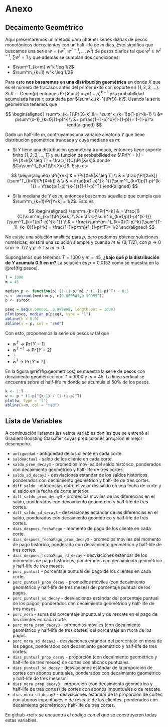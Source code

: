 <!-- # Methods -->

<!-- We describe our methods in this chapter. -->

# Anexo

## Decaimento Geométrico{#decaimiento}

Aquí presentaremos un método para obtener series diarias de pesos monotónicos decrecientes con un half-life de $m$ días. Esto significa que buscamos una serie $w = (w^T, w^{T-1}, \dots, w^1)$ de pesos diarios tal que $w^t \geq w^{t-1}$, $\sum w^t = 1$ y que además se cumplan dos condiciones:

* $\sum^T_{k=m} w^k \leq 1/2$ 
* $\sum^m_{k=1} w^k \leq 1/2$

Para esto **nos basaremos en una distribución geométrica** en donde $X$ que es el número de fracasos antes del primer éxito con soporte en $\{1, 2, 3, \ldots\}$. Si $X\sim\text{Geom}(p)$ entonces $\Pr[X = k] = p(1-p)^{k-1}$ y la probabilidad acumulada hasta $x$ está dada por $\sum^x_{k=1}\Pr[X=k]$. Usando la serie geométrica tenemos que

$$
\begin{aligned}
\sum^x_{k=1}\Pr[X=k] & =
\sum^x_{k=1}p(1-p)^{k-1} \\
 &= p\sum^{x-1}_{k=0}(1-p)^k \\
 &= p\frac{1-(1-p)^x}{1-(1-p)}=
1-(1-p)^x
\end{aligned}
$$

Dado un half-life $m$, contruyamos una variable aleatoria $Y$ que tiene distribución geométrica truncada y cuya mediana es $m$: 

* Si $Y$ tiene una distribución geométrica truncada, entonces tiene soporte finito $\{1, 2, 3, \ldots, T\}$ y su función de probabilidad es $\Pr[Y = k] = \Pr[X=k|X \leq T] = \frac{1}{C}\Pr[X=k]$ donde $C=\sum^T_{k=1}\Pr[X=k]$. Esto es

$$
\begin{aligned}
\Pr[Y=k] & = \Pr[X=k|X \leq T] \\
& = \frac{\Pr[X=k]}{\sum^T_{k=1}\Pr[X=k]} & \\
& = \frac{p(1-p)^{k-1}}{\sum^T_{k=1}p(1-p)^{k-1}}  = 
\frac{p(1-p)^{k-1}}{1-(1-p)^T}
\end{aligned}
$$

* Si la mediana de $Y$ es $m$, entonces buscamos aquella $p$ que cumpla que $\sum^m_{k=1}\Pr[Y=k] = 1/2$. Esto es


$$
\begin{aligned}
\sum^m_{k=1}\Pr[Y=k] & = \frac{1}{C}\sum^m_{k=1}\Pr[X=k] \\
& = \frac{\sum^m_{k=1}p(1-p)^{k-1}}{\sum^T_{k=1}p(1-p)^{k-1}} \\
& = \frac{\sum^{m-1}_{k=0}(1-p)^k}{\sum^{T-1}_{k=0}(1-p)^k} =
\frac{1-(1-p)^m}{1-(1-p)^T}= 1/2
\end{aligned}
$$

No existe una solución analítica para $p$, pero podemos obtener soluciones numéricas; existirá una solución siempre y cuando $m\in (0,T/2)$, con $p \to 0$ si $m\to T/2$ y $p\to 1$ si $m\to 0$. 
 
Supongamos que tenemos $T = 1000$ y $m = 45$, **¿bajo qué $p$ la distribución de $Y$ acumula $0.5$ en $m$?** La solución es $p=0.0153$ como se muestra en la \@ref(fig:pesos).

```r
T = 1000
m = 45

median_p <- function(p) (1-(1-p)^m) / (1-(1-p)^T) - 0.5
s <- uniroot(median_p, c(0.000001,0.999999))
p <- s$root

pseq = seq(0.000001, 0.999999, length.out = 1000)
plot(pseq, median_p(pseq), type = "l")
abline(h = 0.0)
abline(v = p, col = "red")
```

Con esto, proponemos la serie de pesos $w$ tal que

* $w^T \rightarrow \Pr[Y = 1]$
* $w^{T-1} \rightarrow \Pr[Y = 2]$
* $\vdots$
* $w^1 \rightarrow \Pr[Y = T]$

En la figura \@ref(fig:geometricos) se muestra la serie de pesos con decaimento geométrico con $T = 1000$ y $m = 45$. La línea vertical se encuentra sobre el half-life $m$ donde se acumula el 50% de los pesos.

```r
k <- 1:T
w <- p * (1-p)^{k-1} / (1-(1-p)^T)
plot(w, type = 'l')
abline(v=m, col = "red")
```

## Lista de Variables{#features}

A continuación listamos las veinte variables con las que se entrenó el Gradient Boosting Classifier cuyas predicciones arrojaron el mejor desempeño.

* `antiguedad` - antigüedad de los cliente en cada corte. 
* `saldoActual` - saldo de los cliente en cada corte.
* `saldo_prom_decay3` - promedios móviles del saldo histórico, ponderados con decaimiento geométrico y half-life de tres cortes.
* `saldo_sd_decay3` - desviaciones estándar de los saldos históricos, ponderados con decaimiento geométrico y half-life de tres cortes.
* `diff_saldo` - diferencias entre el valor del saldo en una fecha de corte y el saldo en la fecha de corte anterior. 
* `diff_saldo_prom_decay3` - promedios móviles de las diferencias en el saldo, ponderados con decaimiento geométrico y half-life de tres cortes.
* `diff_saldo_sd_decay3` - desviaciones estándar de las diferencias en el saldo, ponderados con decaimiento geométrico y half-life de tres cortes.
* `dias_despues_fechaPago` - momento de pago de los cliente en cada corte.
* `dias_despues_fechaPago_prom_decay3` - promedios móviles del momento de pago histórico, ponderado con decaimiento geométrico y half-life de tres cortes.
* `dias_despues_fechaPago_sd_decay` - desviaciones estándar de los momentos de pago históricos, ponderados con decaimiento geométrico y half-life de tres meses.
* `porc_puntual` - porcentaje puntual del pago de los clientes en cada corte.
* `porc_puntual_prom_decay` - promedios móviles (con decaimiento geométrico y half-life de tres meses) del porcentaje puntual de los pagos. 
* `porc_puntual_sd_decay` - desviaciones estándar del porcentaje puntual de los pagos, ponderados con decaimiento geométrico y half-life de tres meses.
* `porc_mora` - suma del porcentaje impuntual y de rescate en el pago de los clientes en cada corte.
* `porc_mora_prom_decay3` - promedios móviles (con decaimiento geométrico y half-life de tres cortes) del porcentaje en mora de los pagos.
* `porc_mora_sd_decay3` - desviaciones estándar del porcentaje en mora de los pagos, ponderados con decaimiento geométrico y half-life de tres cortes.
* `dias_puntual_prop_decay` - proporción (con decaimiento geométrico y half-life de tres meses) de cortes con abonos puntuales.
* `dias_puntual_sd_decay` - desviaciones estándar de la proporción de cortes con abonos puntuales, ponderados con decaimiento geométrico y half-life de tres mesesm
* `dias_mora_prop_decay3` - proporción (con decaimiento geométrico y half-life de tres cortes) de cortes con abonos impuntuales o de rescate.
* `dias_mora_sd_decay3` - desviaciones estándar de la proporción de cortes con abonos impuntuales o de rescate de los clientes, ponderados con decaimiento geométrico y half-life de tres cortes.

En github \<ref\> se encuentra el código con el que se construyeron todas estas variables. 